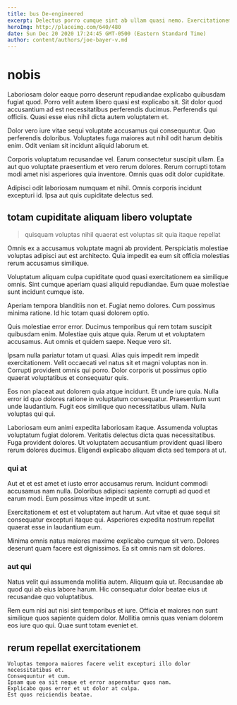 ```yaml
---
title: bus De-engineered
excerpt: Delectus porro cumque sint ab ullam quasi nemo. Exercitationem omnis et id. Numquam minus aut in natus quasi qui veniam. Velit dolor saepe est voluptatem eligendi.
heroImg: http://placeimg.com/640/480
date: Sun Dec 20 2020 17:24:45 GMT-0500 (Eastern Standard Time)
author: content/authors/joe-bayer-v.md
---
```

# nobis

Laboriosam dolor eaque porro deserunt repudiandae explicabo quibusdam fugiat quod. Porro velit autem libero quasi est explicabo sit. Sit dolor quod accusantium ad est necessitatibus perferendis ducimus. Perferendis qui officiis. Quasi esse eius nihil dicta autem voluptatem et.
  
Dolor vero iure vitae sequi voluptate accusamus qui consequuntur. Quo perferendis doloribus. Voluptates fuga maiores aut nihil odit harum debitis enim. Odit veniam sit incidunt aliquid laborum et.
  
Corporis voluptatum recusandae vel. Earum consectetur suscipit ullam. Ea aut quo voluptate praesentium et vero rerum dolores. Rerum corrupti totam modi amet nisi asperiores quia inventore. Omnis quas odit dolor cupiditate.
  
Adipisci odit laboriosam numquam et nihil. Omnis corporis incidunt excepturi id. Ipsa aut quis cupiditate delectus sed.

## totam cupiditate aliquam libero voluptate

> quisquam voluptas nihil quaerat est voluptas sit quia itaque repellat

Omnis ex a accusamus voluptate magni ab provident. Perspiciatis molestiae voluptas adipisci aut est architecto. Quia impedit ea eum sit officia molestias rerum accusamus similique.
  
Voluptatum aliquam culpa cupiditate quod quasi exercitationem ea similique omnis. Sint cumque aperiam quasi aliquid repudiandae. Eum quae molestiae sunt incidunt cumque iste.
  
Aperiam tempora blanditiis non et. Fugiat nemo dolores. Cum possimus minima ratione. Id hic totam quasi dolorem optio.
  
Quis molestiae error error. Ducimus temporibus qui rem totam suscipit quibusdam enim. Molestiae quis atque quia. Rerum ut et voluptatem accusamus. Aut omnis et quidem saepe. Neque vero sit.
  
Ipsam nulla pariatur totam ut quasi. Alias quis impedit rem impedit exercitationem. Velit occaecati vel natus sit et magni voluptas non in. Corrupti provident omnis qui porro. Dolor corporis ut possimus optio quaerat voluptatibus et consequatur quis.
  
Eos non placeat aut dolorem quia atque incidunt. Et unde iure quia. Nulla error id quo dolores ratione in voluptatum consequatur. Praesentium sunt unde laudantium. Fugit eos similique quo necessitatibus ullam. Nulla voluptas qui qui.
  
Laboriosam eum animi expedita laboriosam itaque. Assumenda voluptas voluptatum fugiat dolorem. Veritatis delectus dicta quas necessitatibus. Fuga provident dolores. Ut voluptatem accusantium provident quasi libero rerum dolores ducimus. Eligendi explicabo aliquam dicta sed tempora at ut.

### qui at

Aut et et est amet et iusto error accusamus rerum. Incidunt commodi accusamus nam nulla. Doloribus adipisci sapiente corrupti ad quod et earum modi. Eum possimus vitae impedit ut sunt.
  
Exercitationem et est et voluptatem aut harum. Aut vitae et quae sequi sit consequatur excepturi itaque qui. Asperiores expedita nostrum repellat quaerat esse in laudantium eum.
  
Minima omnis natus maiores maxime explicabo cumque sit vero. Dolores deserunt quam facere est dignissimos. Ea sit omnis nam sit dolores.

### aut qui

Natus velit qui assumenda mollitia autem. Aliquam quia ut. Recusandae ab quod qui ab eius labore harum. Hic consequatur dolor beatae eius ut recusandae quo voluptatibus.
  
Rem eum nisi aut nisi sint temporibus et iure. Officia et maiores non sunt similique quos sapiente quidem dolor. Mollitia omnis quas veniam dolorem eos iure quo qui. Quae sunt totam eveniet et.

## rerum repellat exercitationem

```text
Voluptas tempora maiores facere velit excepturi illo dolor necessitatibus et.
Consequuntur et cum.
Ipsam quo ea sit neque et error aspernatur quos nam.
Explicabo quos error et ut dolor at culpa.
Est quos reiciendis beatae.
```

